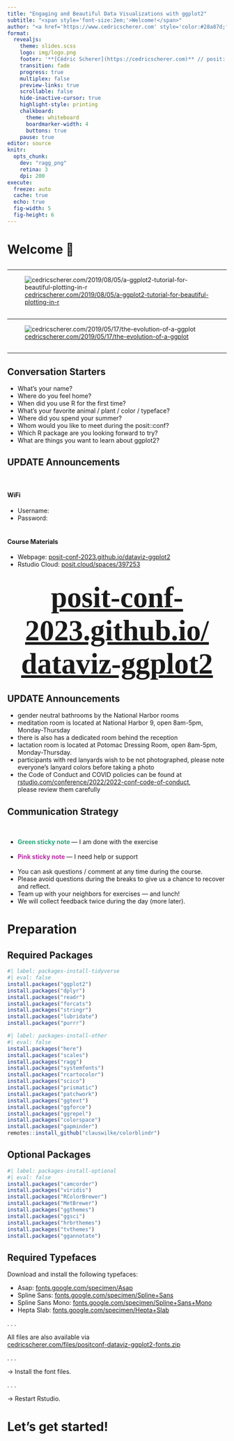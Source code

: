 ```yaml
---
title: "Engaging and Beautiful Data Visualizations with ggplot2"
subtitle: "<span style='font-size:2em;'>Welcome!</span>"
author: "<a href='https://www.cedricscherer.com' style='color:#28a87d;font-weight:600;'>Cédric Scherer</a>&ensp;//&ensp;posit::conf&ensp;//&ensp;September 2023"
format:
  revealjs:
    theme: slides.scss
    logo: img/logo.png
    footer: '**[Cédric Scherer](https://cedricscherer.com)** // posit::conf(2023)'
    transition: fade
    progress: true
    multiplex: false
    preview-links: true
    scrollable: false
    hide-inactive-cursor: true
    highlight-style: printing
    chalkboard:
      theme: whiteboard
      boardmarker-width: 4
      buttons: true
    pause: true
editor: source
knitr:
  opts_chunk:
    dev: "ragg_png"
    retina: 3
    dpi: 200
execute:
  freeze: auto
  cache: true
  echo: true
  fig-width: 5
  fig-height: 6
---
```


# Welcome 👋


##  {background-image="img/intro/hello-blank.png" background-position="center" background-size="62%"}


##  {background-image="img/intro/hello-team.png" background-position="center" background-size="62%"}


##  {background-image="img/intro/team-hex-grid.png" background-position="center" background-size="105%"}


##  {background-image="img/intro/hello-cedric.png" background-position="center" background-size="62%"}


##  {background-image="img/intro/avatars-logo.png" background-position="center" background-size="80%"}


##  {background-image="img/intro/projects-science.png" background-position="center" background-size="82%" background-color="#ABABAB"}

::: footer
:::


##  {background-image="img/intro/projects-clients.png" background-position="center" background-size="77%" background-color="#ABABAB"}

::: footer
:::


##  {background-image="img/intro/projects-personal.png" background-position="center" background-size="85%" background-color="#ABABAB"}

::: footer
:::


##  {background-image="img/intro/blog.png" background-position="center" background-size="56%"}

::: footer
:::


##  {background-image="img/intro/blog-tutorial.png" background-position="center" background-size="56%"}

::: footer
:::


--------------------------------------------------------------------------------

![[cedricscherer.com/2019/08/05/a-ggplot2-tutorial-for-beautiful-plotting-in-r](https://www.cedricscherer.com/2019/08/05/a-ggplot2-tutorial-for-beautiful-plotting-in-r/)](img/intro/ggplot-tutorial-overview.png){fig-align="center" fig-alt="Overview of some exemplary plots included in my ggplot2 tutorial."}


##  {background-image="img/intro/blog-evol.png" background-position="center" background-size="56%"}

::: footer
:::


--------------------------------------------------------------------------------

![[cedricscherer.com/2019/05/17/the-evolution-of-a-ggplot](https://www.cedricscherer.com/2019/05/17/the-evolution-of-a-ggplot)](img/intro/evol-ggplot-1.gif){fig-align="center" fig-alt="Animated evolution of a jitter-pop plot showing student-teacher ratios per continent. The animation shows iteration through different geometries, theme adjustments, combinations of layers, and additional annotations such as text labels with arrows and an inset tile grid map with colors by region mathing those of the main graphic."}


##  {background-image="img/intro/blog-rstudioconf.png" background-position="center" background-size="56%"}

::: footer
:::


##  {background-image="img/intro/hello-thomas.png" background-position="center" background-size="62%"}


##  {background-image="img/intro/thomas_artwork.png" background-position="center" background-size="70%"}

::: footer
:::


##  {background-image="img/intro/hello-jasmin.png" background-position="center" background-size="62%"}


##  {background-image="img/intro/hello-course.png" background-position="center" background-size="62%"}


--------------------------------------------------------------------------------

## Conversation Starters

-   What's your name?
-   Where do you feel home?
-   When did you use R for the first time?
-   What's your favorite animal / plant / color / typeface?
-   Where did you spend your summer?
-   Whom would you like to meet during the posit::conf?
-   Which R package are you looking forward to try?
-   What are things you want to learn about ggplot2?


## UPDATE Announcements

<br>

#### WiFi
-   Username: 
-   Password: <br><br>

#### Course Materials
-   Webpage: [posit-conf-2023.github.io/dataviz-ggplot2](https://www.posit-conf-2023.github.io/dataviz-ggplot2)
-   Rstudio Cloud: [posit.cloud/spaces/397253](https://posit.cloud/spaces/397253/content/all?sort=name_asc)


## {.center}

<div style='text-align:center;'>
<a href="" style='font-family:spline sans mono;font-size:50pt;font-weight:700;'>posit-conf-2023.github.io/<br>dataviz-ggplot2</a>
</div>


## UPDATE Announcements

::: incremental
-   gender neutral bathrooms by the National Harbor rooms
-   meditation room is located at National Harbor 9, open 8am-5pm, Monday-Thursday 
  -   there is also has a dedicated room behind the reception
-   lactation room is located at Potomac Dressing Room, open 8am-5pm, Monday-Thursday.
-   participants with red lanyards wish to be not photographed, please note everyone's lanyard colors before taking a photo
-   the Code of Conduct and COVID policies can be found at [rstudio.com/conference/2022/2022-conf-code-of-conduct](https://www.rstudio.com/conference/2022/2022-conf-code-of-conduct),<br>please review them carefully
:::


## Communication Strategy

<br>

::: incremental
-   <b style='color:#28a87d;'>Green sticky note </b>--- I am done with the exercise<br><br>
-   <b style='color:#b82ca1;'>Pink sticky note </b>--- I need help or support<br><br>
-   You can ask questions / comment at any time during the course.
-   Please avoid questions during the breaks to give us a chance to recover and reflect.
-   Team up with your neighbors for exercises --- and lunch!
-   We will collect feedback twice during the day (more later).
:::


# Preparation

## Required Packages

```r
#| label: packages-install-tidyverse
#| eval: false
install.packages("ggplot2")
install.packages("dplyr")
install.packages("readr")
install.packages("forcats")
install.packages("stringr")
install.packages("lubridate")
install.packages("purrr")
```

::: fragment
```r
#| label: packages-install-other
#| eval: false
install.packages("here")
install.packages("scales")
install.packages("ragg")
install.packages("systemfonts")
install.packages("rcartocolor")
install.packages("scico")
install.packages("prismatic")
install.packages("patchwork")
install.packages("ggtext")
install.packages("ggforce")
install.packages("ggrepel")
install.packages("colorspace")
install.packages("gapminder")
remotes::install_github("clauswilke/colorblindr")
```
:::


## Optional Packages

```r
#| label: packages-install-optional
#| eval: false
install.packages("camcorder")
install.packages("viridis")
install.packages("RColorBrewer")
install.packages("MetBrewer")
install.packages("ggthemes")
install.packages("ggsci")
install.packages("hrbrthemes")
install.packages("tvthemes")
install.packages("ggannotate")
```


## Required Typefaces

Download and install the following typefaces:

* Asap: [fonts.google.com/specimen/Asap](https://fonts.google.com/specimen/Asap)
* Spline Sans: [fonts.google.com/specimen/Spline+Sans](https://fonts.google.com/specimen/Spline+Sans)
* Spline Sans Mono: [fonts.google.com/specimen/Spline+Sans+Mono](https://fonts.google.com/specimen/Spline+Sans+Mono)
* Hepta Slab: [fonts.google.com/specimen/Hepta+Slab](https://fonts.google.com/specimen/Hepta+Slab)

. . . 


All files are also available via<br>[cedricscherer.com/files/positconf-dataviz-ggplot2-fonts.zip](https://cedricscherer.com/files/positconf-dataviz-ggplot2-fonts.zip)

. . . 

&rarr; Install the font files. 

. . . 
 
&rarr; Restart Rstudio.


# Let's get started!

